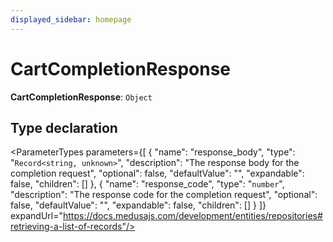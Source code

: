 ```yaml
---
displayed_sidebar: homepage
---
```



# CartCompletionResponse

 **CartCompletionResponse**: `Object`

## Type declaration

<ParameterTypes parameters={[
  {
    "name": "response_body",
    "type": "`Record<string, unknown>`",
    "description": "The response body for the completion request",
    "optional": false,
    "defaultValue": "",
    "expandable": false,
    "children": []
  },
  {
    "name": "response_code",
    "type": "`number`",
    "description": "The response code for the completion request",
    "optional": false,
    "defaultValue": "",
    "expandable": false,
    "children": []
  }
]} expandUrl="https://docs.medusajs.com/development/entities/repositories#retrieving-a-list-of-records"/>
